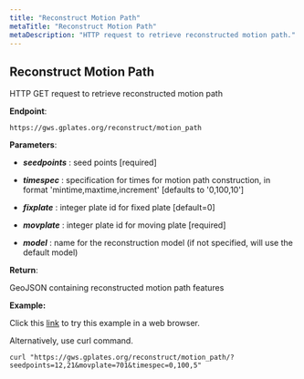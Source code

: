 ```yaml
---
title: "Reconstruct Motion Path"
metaTitle: "Reconstruct Motion Path"
metaDescription: "HTTP request to retrieve reconstructed motion path."
---
```


## Reconstruct Motion Path

HTTP GET request to retrieve reconstructed motion path

**Endpoint**:
    
    https://gws.gplates.org/reconstruct/motion_path
 
**Parameters**:
   
- ***seedpoints*** : seed points [required]

- ***timespec*** : specification for times for motion path construction, in format 'mintime,maxtime,increment' [defaults to '0,100,10']

- ***fixplate*** : integer plate id for fixed plate [default=0]

- ***movplate*** : integer plate id for moving plate [required]

- ***model*** : name for the reconstruction model (if not specified, will use the default model)

**Return**:  

GeoJSON containing reconstructed motion path features

**Example:**

Click this [link](https://gws.gplates.org/reconstruct/motion_path/?seedpoints=12,21&movplate=701&timespec=0,100,5) to try this example in a web browser.

Alternatively, use curl command.

```shell
curl "https://gws.gplates.org/reconstruct/motion_path/?seedpoints=12,21&movplate=701&timespec=0,100,5"
```